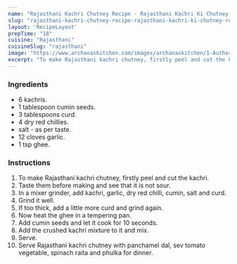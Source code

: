 ---
name: "Rajasthani Kachri Chutney Recipe - Rajasthani Kachri Ki Chutney Recipe"
slug: "rajasthani-kachri-chutney-recipe-rajasthani-kachri-ki-chutney-recipe"
layout: 'RecipeLayout'
prepTime: "18"
cuisine: "Rajasthani"
cuisineSlug: "rajasthani"
image: "https://www.archanaskitchen.com/images/archanaskitchen/1-Author/pooja/kachri_ki_chutney_recipe_new.jpg"
excerpt: "To make Rajasthani kachri chutney, firstly peel and cut the kachri"
---

### Ingredients

- 6 kachris.
-  1 tablespoon cumin seeds.
-  3 tablespoons curd.
-  4 dry red chillies.
-  salt - as per taste.
-  12 cloves garlic.
-  1 tsp ghee.

### Instructions

1. To make Rajasthani kachri chutney, firstly peel and cut the kachri.
1. Taste them before making and see that it is not sour.
1. In a mixer grinder, add kachri, garlic, dry red chilli, cumin, salt and curd.
1. Grind it well.
1. If too thick, add a little more curd and grind again.
1. Now heat the ghee in a tempering pan.
1. Add cumin seeds and let it cook for 10 seconds.
1. Add the crushed kachri mixture to it and mix.
1. Serve.
1. Serve Rajasthani kachri chutney with panchamel dal, sev tomato vegetable, spinach raita and phulka for dinner.
